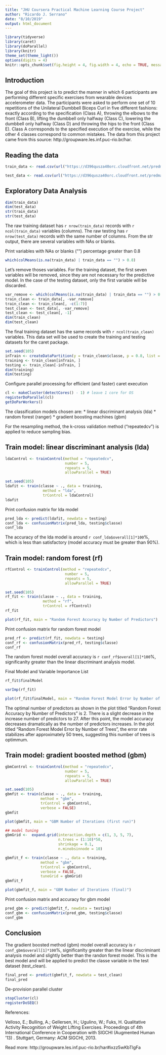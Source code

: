 ```yaml
---
title: "JHU Coursera Practical Machine Learning Course Project"
author: "Ricardo J. Serrano"
date: "8/10/2019"
output: html_document
---
```


```r
library(tidyverse)
library(caret)
library(doParallel)
library(knitr)
theme_set(theme_light())
options(digits = 4)
knitr::opts_chunk$set(fig.height = 4, fig.width = 4, echo = TRUE, message = FALSE)
```

## Introduction

The goal of this project is to predict the manner in which 6 participants are performing different specific exercises from wearable devices accelerometer data. The participants were asked to perform one set of 10 repetitions of the Unilateral Dumbbell Biceps Curl in five different fashions: exactly according to the specification (Class A), throwing the elbows to the front (Class B), lifting the dumbbell only halfway (Class C), lowering the dumbbell only halfway (Class D) and throwing the hips to the front (Class E). Class A corresponds to the specified execution of the exercise, while the other 4 classes correspond to common mistakes. The data from this project came from this source:  http://groupware.les.inf.puc-rio.br/har.

## Reading the data
```r
train_data <- read.csv(url("https://d396qusza40orc.cloudfront.net/predmachlearn/pml-training.csv"))

test_data <- read.csv(url("https://d396qusza40orc.cloudfront.net/predmachlearn/pml-testing.csv"))
```

## Exploratory Data Analysis
```r
dim(train_data)
dim(test_data)
str(train_data)
str(test_data)
```

The raw training dataset has `r nrow(train_data)` records with `r ncol(train_data)` variables (columns). The raw testing has `r nrow(test_data)` records with the same number of columns. From the str output, there are several variables with NAs or blanks.

Print variables with NAs or blanks ("") percentage greater than 0.8
```r
which(colMeans(is.na(train_data) | train_data == "") > 0.8)
```

Let's remove thoses variables. For the training dataset, the first seven variables will be removed, since they are not necessary for the predictive model. In the case of the testing dataset, only the first variable will be discarded.
```r
var_remove <- which(colMeans(is.na(train_data) | train_data == "") > 0.8)
train_clean <- train_data[, -var_remove]
train_clean <- train_clean[, -c(1:7)]
test_clean <- test_data[, -var_remove]
test_clean <- test_clean[, -1]
dim(train_clean)
dim(test_clean)
```

The final training dataset has the same records with `r ncol(train_clean)` variables. This data set will be used to create the training and testing datasets for the caret package.

```r
set.seed(105)
inTrain <- createDataPartition(y = train_clean$classe, p = 0.8, list = FALSE)
training <- train_clean[inTrain, ]
testing <- train_clean[-inTrain, ]
dim(training)
dim(testing)
```

Configure parallel processing for efficient (and faster) caret execution
```r
cl <- makeCluster(detectCores() - 1) # leave 1 core for OS
registerDoParallel(cl)
getDoParWorkers()
```

The classification models chosen are: 
* linear discriminant analysis (lda)
* random forest (ranger)
* gradient boosting machines (gbm)

For the resampling method, the k-cross validation method ("repeatedcv") is applied to reduce sampling bias.

## Train model: linear discriminant analysis (lda)

```r
ldaControl <- trainControl(method = "repeatedcv", 
                           number = 5, 
                           repeats = 5, 
                           allowParallel = TRUE)

set.seed(105)
ldafit <- train(classe ~ ., data = training,
                 method = "lda", 
                 trControl = ldaControl)
ldafit
```

Print confusion matrix for lda model
```r
pred_lda <- predict(ldafit, newdata = testing)
conf_lda <- confusionMatrix(pred_lda, testing$classe)
conf_lda
```

The accuracy of the lda model is around `r conf_lda$overall[1]*100`%, which is less than satisfactory (model accuracy must be greater than 90%).

## Train model: random forest (rf)

```r
rfControl <- trainControl(method = "repeatedcv", 
                           number = 5, 
                           repeats = 5, 
                           allowParallel = TRUE)

set.seed(105)
rf_fit <- train(classe ~ ., data = training,
                 method = "rf", 
                 trControl = rfControl)
rf_fit

plot(rf_fit, main = "Random Forest Accuracy by Number of Predictors")
```

Print confusion matrix for random forest model
```r
pred_rf <- predict(rf_fit, newdata = testing)
conf_rf <- confusionMatrix(pred_rf, testing$classe)
conf_rf
```

The random forest model overall accuracy is `r conf_rf$overall[1]*100`%, significanlty greater than the linear discriminant analysis model.

Final Model and Variable Importance List
```r
rf_fit$finalModel

varImp(rf_fit)

plot(rf_fit$finalModel, main = "Random Forest Model Error by Number of Trees")
```

The optimal number of predictors as shown in the plot titled "Random Forest Accuracy by Number of Predictors" is 2. There is a slight decrease in the increase number of predictors to 27. After this point, the model accuracy decreases dramatically as the number of predictors increases. In the plot titled "Random Forest Model Error by Number of Trees", the error rate stabilizes after approximately 50 trees, suggesting this number of trees is optimmum.

## Train model: gradient boosted method (gbm)

```r
gbmControl <- trainControl(method = "repeatedcv", 
                           number = 5, 
                           repeats = 5, 
                           allowParallel = TRUE)

set.seed(105)
gbmfit <- train(classe ~ ., data = training, 
                method = "gbm", 
                trControl = gbmControl, 
                verbose = FALSE)
gbmfit

plot(gbmfit, main = "GBM Number of Iterations (first run)")

## model tuning
gbmGrid <-  expand.grid(interaction.depth = c(1, 3, 5, 7), 
                        n.trees = (1:10)*50, 
                        shrinkage = 0.1,
                        n.minobsinnode = 10)

gbmfit_f <- train(classe ~ ., data = training, 
                method = "gbm", 
                trControl = gbmControl, 
                verbose = FALSE, 
                tuneGrid = gbmGrid)
gbmfit_f

plot(gbmfit_f, main = "GBM Number of Iterations (final)")
```

Print confusion matrix and accuracy for gbm model
```r
pred_gbm <- predict(gbmfit_f, newdata = testing)
conf_gbm <- confusionMatrix(pred_gbm, testing$classe)
conf_gbm
```

## Conclusion

The gradient boosted method (gbm) model overall accuracy is `r conf_gbm$overall[1]*100`%, significanlty greater than the linear discriminant analysis model and slightly better than the randon forest model. This is the best model and will be applied to predict the classe variable in the test dataset (test_clean).

```r
final_pred <- predict(gbmfit_f, newdata = test_clean)
final_pred
```

De-provision parallel cluster
```r
stopCluster(cl)
registerDoSEQ()
```

References:

Velloso, E.; Bulling, A.; Gellersen, H.; Ugulino, W.; Fuks, H. Qualitative Activity Recognition of Weight Lifting Exercises. Proceedings of 4th International Conference in Cooperation with SIGCHI (Augmented Human '13) . Stuttgart, Germany: ACM SIGCHI, 2013.

Read more: http://groupware.les.inf.puc-rio.br/har#ixzz5wKbTlgFa